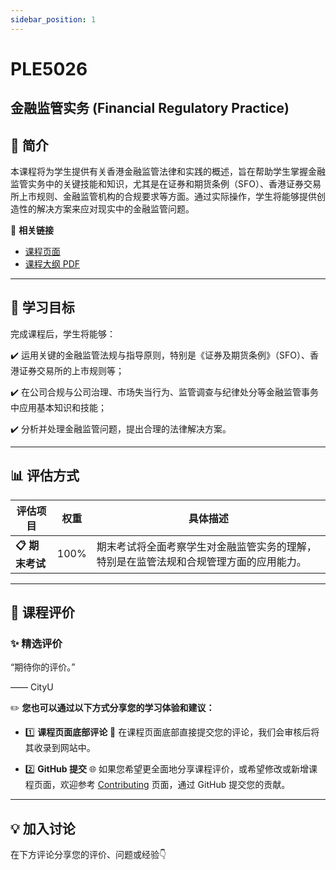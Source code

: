 ```yaml
---
sidebar_position: 1
---
```


# PLE5026
## 金融监管实务 (Financial Regulatory Practice)

## **📘 简介**
本课程将为学生提供有关香港金融监管法律和实践的概述，旨在帮助学生掌握金融监管实务中的关键技能和知识，尤其是在证券和期货条例（SFO）、香港证券交易所上市规则、金融监管机构的合规要求等方面。通过实际操作，学生将能够提供创造性的解决方案来应对现实中的金融监管问题。

🔗 **相关链接**
- [课程页面](https://www.cityu.edu.hk/catalogue/pg/202425/course/PLE5026.htm)
- [课程大纲 PDF](https://www.cityu.edu.hk/catalogue/pg/202425/course/PLE5026.pdf)

---

## **🎯 学习目标**

完成课程后，学生将能够：

✔️ 运用关键的金融监管法规与指导原则，特别是《证券及期货条例》（SFO）、香港证券交易所的上市规则等；

✔️ 在公司合规与公司治理、市场失当行为、监管调查与纪律处分等金融监管事务中应用基本知识和技能；

✔️ 分析并处理金融监管问题，提出合理的法律解决方案。

---

## **📊 评估方式**

| **评估项目**          | **权重** | **具体描述**                                                                                       |
|----------------------|---------|---------------------------------------------------------------------------------------------------|
| **📋 期末考试**       | 100%    | 期末考试将全面考察学生对金融监管实务的理解，特别是在监管法规和合规管理方面的应用能力。           |

---

## **💬 课程评价**

### ✨ **精选评价**
<div className={commentStyles.commentBox}>
    <p className={commentStyles.commentText}>
        “期待你的评价。”
    </p>
    <p className={commentStyles.commentAuthor}>—— CityU</p>
</div>

✏️ **您也可以通过以下方式分享您的学习体验和建议：**

- 1️⃣ **课程页面底部评论**
💬 在课程页面底部直接提交您的评论，我们会审核后将其收录到网站中。

- 2️⃣ **GitHub 提交**
🌐 如果您希望更全面地分享课程评价，或希望修改或新增课程页面，欢迎参考 [Contributing](https://penjc.github.io/CityU/contributing) 页面，通过 GitHub 提交您的贡献。

---

## **💡 加入讨论**

在下方评论分享您的评价、问题或经验👇
<Utterances />